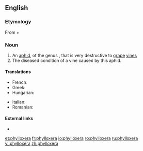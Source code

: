 {{also|Phylloxera}}
==English==

===Etymology===
From {{etyl|grc}} {{rfscript|grc}} {{term|φύλλον||tr=phyllon|lang=grc|leaf}} + {{term|ξηρός||tr=xeros|lang=grc|dry}}

===Noun===
{{en-noun|phylloxerae}}

# An [[aphid]], of the genus {{taxlink|Phylloxera|genus}}, that is very destructive to [[grape]] [[vine]]s
# The diseased condition of a vine caused by this aphid.

====Translations====
{{trans-top|aphid}}
* French: {{t+|fr|phylloxéra|m}}
* Greek: {{t-|el|φυλοξήρα|f|tr=fyloxíra}}
* Hungarian: {{t+|hu|filoxéra}}
{{trans-mid}}
* Italian: {{t-|it|fillossera|f}}
* Romanian: {{t-|ro|filoxeră|f}}
{{trans-bottom}}

====External links====
* {{pedialite}}

[[et:phylloxera]]
[[fr:phylloxera]]
[[io:phylloxera]]
[[ro:phylloxera]]
[[ru:phylloxera]]
[[vi:phylloxera]]
[[zh:phylloxera]]